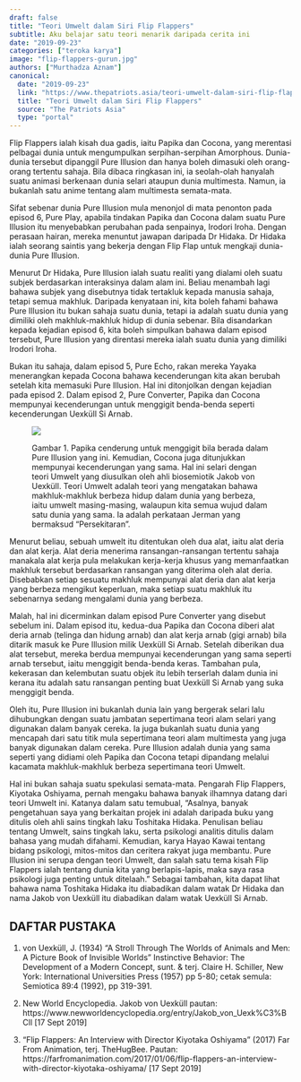 ```yaml
---
draft: false
title: "Teori Umwelt dalam Siri Flip Flappers"
subtitle: Aku belajar satu teori menarik daripada cerita ini
date: "2019-09-23"
categories: ["teroka karya"]
image: "flip-flappers-gurun.jpg"
authors: ["Murthadza Aznam"]
canonical:
  date: "2019-09-23"
  link: "https://www.thepatriots.asia/teori-umwelt-dalam-siri-flip-flappers/"
  title: "Teori Umwelt dalam Siri Flip Flappers"
  source: "The Patriots Asia"
  type: "portal"
---
```


Flip Flappers ialah kisah dua gadis, iaitu Papika dan Cocona, yang merentasi pelbagai dunia untuk mengumpulkan serpihan-serpihan Amorphous. Dunia-dunia tersebut dipanggil Pure Illusion dan hanya boleh dimasuki oleh orang-orang tertentu sahaja. Bila dibaca ringkasan ini, ia seolah-olah hanyalah suatu animasi berkenaan dunia selari ataupun dunia multimesta. Namun, ia bukanlah satu anime tentang alam multimesta semata-mata.

Sifat sebenar dunia Pure Illusion mula menonjol di mata penonton pada episod 6, Pure Play, apabila tindakan Papika dan Cocona dalam suatu Pure Illusion itu menyebabkan perubahan pada senpainya, Irodori Iroha. Dengan perasaan hairan, mereka menuntut jawapan daripada Dr Hidaka. Dr Hidaka ialah seorang saintis yang bekerja dengan Flip Flap untuk mengkaji dunia-dunia Pure Illusion.

Menurut Dr Hidaka, Pure Illusion ialah suatu realiti yang dialami oleh suatu subjek berdasarkan interaksinya dalam alam ini. Beliau menambah lagi bahawa subjek yang disebutnya tidak tertakluk kepada manusia sahaja, tetapi semua makhluk. Daripada kenyataan ini, kita boleh fahami bahawa Pure Illusion itu bukan sahaja suatu dunia, tetapi ia adalah suatu dunia yang dimiliki oleh makhluk-makhluk hidup di dunia sebenar. Bila disandarkan kepada kejadian episod 6, kita boleh simpulkan bahawa dalam episod tersebut, Pure Illusion yang direntasi mereka ialah suatu dunia yang dimiliki Irodori Iroha.

Bukan itu sahaja, dalam episod 5, Pure Echo, rakan mereka Yayaka menerangkan kepada Cocona bahawa kecenderungan kita akan berubah setelah kita memasuki Pure Illusion. Hal ini ditonjolkan dengan kejadian pada episod 2. Dalam episod 2, Pure Converter, Papika dan Cocona mempunyai kecenderungan untuk menggigit benda-benda seperti kecenderungan Uexküll Si Arnab.

<figure>

![](flip-flappers-papika-gigit-cocona.jpg)

<figcaption>

Gambar 1. Papika cenderung untuk menggigit bila berada dalam Pure Illusion yang ini. Kemudian, Cocona juga ditunjukkan mempunyai kecenderungan yang sama.
Hal ini selari dengan teori Umwelt yang diusulkan oleh ahli biosemiotik Jakob von Uexküll. Teori Umwelt adalah teori yang mengatakan bahawa makhluk-makhluk berbeza hidup dalam dunia yang berbeza, iaitu umwelt masing-masing, walaupun kita semua wujud dalam satu dunia yang sama. Ia adalah perkataan Jerman yang bermaksud "Persekitaran".

</figcaption>

</figure>

Menurut beliau, sebuah umwelt itu ditentukan oleh dua alat, iaitu alat deria dan alat kerja. Alat deria menerima ransangan-ransangan tertentu sahaja manakala alat kerja pula melakukan kerja-kerja khusus yang memanfaatkan makhluk tersebut berdasarkan ransangan yang diterima oleh alat deria. Disebabkan setiap sesuatu makhluk mempunyai alat deria dan alat kerja yang berbeza mengikut keperluan, maka setiap suatu makhluk itu sebenarnya sedang mengalami dunia yang berbeza.

Malah, hal ini dicerminkan dalam episod Pure Converter yang disebut sebelum ini. Dalam episod itu, kedua-dua Papika dan Cocona diberi alat deria arnab (telinga dan hidung arnab) dan alat kerja arnab (gigi arnab) bila ditarik masuk ke Pure Illusion milik Uexküll Si Arnab. Setelah diberikan dua alat tersebut, mereka berdua mempunyai kecenderungan yang sama seperti arnab tersebut, iaitu menggigit benda-benda keras. Tambahan pula, kekerasan dan kelembutan suatu objek itu lebih terserlah dalam dunia ini kerana itu adalah satu ransangan penting buat Uexküll Si Arnab yang suka menggigit benda.

Oleh itu, Pure Illusion ini bukanlah dunia lain yang bergerak selari lalu dihubungkan dengan suatu jambatan sepertimana teori alam selari yang digunakan dalam banyak cereka. Ia juga bukanlah suatu dunia yang mencapah dari satu titik mula sepertimana teori alam multimesta yang juga banyak digunakan dalam cereka. Pure Illusion adalah dunia yang sama seperti yang didiami oleh Papika dan Cocona tetapi dipandang melalui kacamata makhluk-makhluk berbeza sepertimana teori Umwelt.

Hal ini bukan sahaja suatu spekulasi semata-mata. Pengarah Flip Flappers, Kiyotaka Oshiyama, pernah mengaku bahawa banyak ilhamnya datang dari teori Umwelt ini. Katanya dalam satu temubual, “Asalnya, banyak pengetahuan saya yang berkaitan projek ini adalah daripada buku yang ditulis oleh ahli sains tingkah laku Toshitaka Hidaka. Penulisan beliau tentang Umwelt, sains tingkah laku, serta psikologi analitis ditulis dalam bahasa yang mudah difahami. Kemudian, karya Hayao Kawai tentang bidang psikologi, mitos-mitos dan ceritera rakyat juga membantu. Pure Illusion ini serupa dengan teori Umwelt, dan salah satu tema kisah Flip Flappers ialah tentang dunia kita yang berlapis-lapis, maka saya rasa psikologi juga penting untuk ditelaah.” Sebagai tambahan, kita dapat lihat bahawa nama Toshitaka Hidaka itu diabadikan dalam watak Dr Hidaka dan nama Jakob von Uexküll itu diabadikan dalam watak Uexküll Si Arnab.

## DAFTAR PUSTAKA

1. von Uexküll, J. (1934) “A Stroll Through The Worlds of Animals and Men: A Picture Book of Invisible Worlds” Instinctive Behavior: The Development of a Modern Concept, sunt. & terj. Claire H. Schiller, New York: International Universities Press (1957) pp 5-80; cetak semula: Semiotica 89:4 (1992), pp 319-391.

2. New World Encyclopedia. Jakob von Uexküll pautan: https://www.newworldencyclopedia.org/entry/Jakob_von_Uexk%C3%BCll [17 Sept 2019]

3. "Flip Flappers: An Interview with Director Kiyotaka Oshiyama" (2017) Far From Animation, terj. TheHugBee.
   Pautan: https://farfromanimation.com/2017/01/06/flip-flappers-an-interview-with-director-kiyotaka-oshiyama/ [17 Sept 2019]

